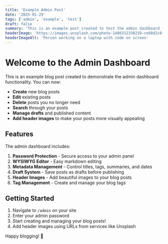 ```yaml
---
title: 'Example Admin Post'
date: '2025-01-29'
tags: ['admin', 'example', 'test']
draft: false
summary: 'This is an example post created to test the admin dashboard functionality.'
headerImage: 'https://images.unsplash.com/photo-1486312338219-ce68d2c6f44d?ixlib=rb-4.0.3&ixid=M3wxMjA3fDB8MHxwaG90by1wYWdlfHx8fGVufDB8fHx8fA%3D%3D&auto=format&fit=crop&w=2072&q=80'
headerImageAlt: 'Person working on a laptop with code on screen'
---
```


# Welcome to the Admin Dashboard

This is an example blog post created to demonstrate the admin dashboard functionality. You can now:

- **Create** new blog posts
- **Edit** existing posts
- **Delete** posts you no longer need
- **Search** through your posts
- **Manage drafts** and published content
- **Add header images** to make your posts more visually appealing

## Features

The admin dashboard includes:

1. **Password Protection** - Secure access to your admin panel
2. **WYSIWYG Editor** - Easy markdown editing
3. **Metadata Management** - Control titles, tags, summaries, and dates
4. **Draft System** - Save posts as drafts before publishing
5. **Header Images** - Add beautiful images to your blog posts
6. **Tag Management** - Create and manage your blog tags

## Getting Started

1. Navigate to `/admin` on your site
2. Enter your admin password
3. Start creating and managing your blog posts!
4. Add header images using URLs from services like Unsplash

Happy blogging! 🎉
